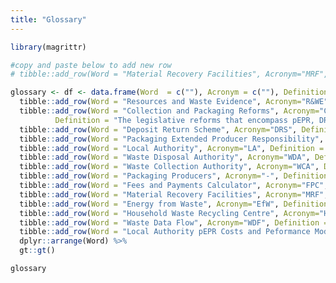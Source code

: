 ```yaml
---
title: "Glossary"
---
```


```r

library(magrittr)

```

```r

#copy and paste below to add new row
# tibble::add_row(Word = "Material Recovery Facilities", Acronym="MRF", Definition = "...") %>%

glossary <- df <- data.frame(Word  = c(""), Acronym = c(""), Definition =c("")) %>% 
  tibble::add_row(Word = "Resources and Waste Evidence", Acronym="R&WE", Definition = "One of the two wider teams that the FPC team sits within, with the other being Extended Producer Responsibility Delivery, see 'Our Team' for more info.") %>%
  tibble::add_row(Word = "Collection and Packaging Reforms", Acronym="CPR", 
          Definition = "The legislative reforms that encompass pEPR, DRS and Simpler Recycling.") %>% 
  tibble::add_row(Word = "Deposit Return Scheme", Acronym="DRS", Definition = "A planned system whereby people pay a small deposit on drinks bottles which can be reclaimed when the bottle is returned.") %>% 
  tibble::add_row(Word = "Packaging Extended Producer Responsibility", Acronym="pEPR", Definition = "A planned system which will transfer the costs of collecting and disposing of packaging from LAs to producers.") %>%
  tibble::add_row(Word = "Local Authority", Acronym="LA", Definition = "The organisations that govern local areas and organise waste collection and disposal, examples include 'Camden London Borough Council' or 'Cheltenham Borough Council'.") %>%
  tibble::add_row(Word = "Waste Disposal Authority", Acronym="WDA", Definition = "Areas that do not have a unitary authority are governed by two authorities, one of which (usually the county council) is a WDA, which is responsible for disposing of waste e.g. EfWs, MRFs, landfill etc.") %>%
  tibble::add_row(Word = "Waste Collection Authority", Acronym="WCA", Definition = "Areas that do not have a unitary authority are governed by two authorities, one of which (usually the district council) is a WCA, which is responsible for collecting waste e.g. kerbside collection, bin lorries, HWRCs and bring sites.") %>%
  tibble::add_row(Word = "Packaging Producers", Acronym="-", Definition = "The companies that manufacture and/or sell products contained in packaging, for example Coca-Cola, McDonald's and Unilever.") %>%
  tibble::add_row(Word = "Fees and Payments Calculator", Acronym="FPC", Definition = "The model we are building to calculate LA costs and producer fees.") %>%
  tibble::add_row(Word = "Material Recovery Facilities", Acronym="MRF", Definition = "Waste disposal facilities that take comingled recycling material and sort it into different material types.") %>%
  tibble::add_row(Word = "Energy from Waste", Acronym="EfW", Definition = "Waste disposal facilities that burn waste and use the resulting heat to generate electricity.") %>%
  tibble::add_row(Word = "Household Waste Recycling Centre", Acronym="HWRC", Definition = "Sites where individuals can bring their waste that is not or can not be captured by kerbside recycling, commonly known as tips.") %>%
  tibble::add_row(Word = "Waste Data Flow", Acronym="WDF", Definition = "A system that LAs report waste information on, primarily waste tonnages, available at www.wastedataflow.org.") %>%
  tibble::add_row(Word = "Local Authority pEPR Costs and Peformance Model", Acronym="LApCaP", Definition = "The model being developed under Module B1 that will output local authority packaging processing costs.") %>%
  dplyr::arrange(Word) %>%
  gt::gt() 

glossary

```